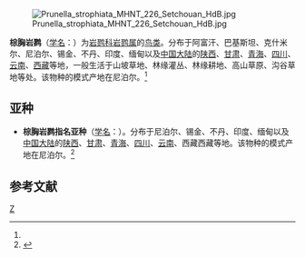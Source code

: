 {{Speciesbox
| taxon = Prunella(鸟类) strophiata
| image = Rufous-breasted Accentor I IMG 7249.jpg
| binomial_authority = (Blyth)<ref name='id2982'>{{cite web| url =http://www.bioinfo.cn/db05/BjdwSpecies.php?action=view&id=2982| title =棕胸岩鹨| work =《中国动物物种编目数据库》| publisher =中国科学院微生物研究所| author =中国科学院动物研究所| accessdate =2009-04-04| deadurl =yes| archiveurl =https://web.archive.org/web/20160305073357/http://www.bioinfo.cn/db05/BjdwSpecies.php?action=view&id=2982| archivedate =2016-03-05}}</ref>
}}
[[File:Prunella_strophiata_MHNT_226_Setchouan_HdB.jpg|thumb]]

'''棕胸岩鹨'''（[[学名|学名]]：{{lang|la|''Prunella strophiata''}}）为[[岩鹨科|岩鹨科]][[岩鹨属|岩鹨属]]的[[鸟类|鸟类]]。分布于阿富汗、巴基斯坦、克什米尔、尼泊尔、锡金、不丹、印度、缅甸以及[[中国大陆|中国大陆]]的[[陕西|陕西]]、[[甘肃|甘肃]]、[[青海|青海]]、[[四川|四川]]、[[云南|云南]]、[[西藏|西藏]]等地，一般生活于山坡草地、林缘灌丛、林缘耕地、高山草原、沟谷草地等处。该物种的模式产地在尼泊尔。<ref name='id2982'/>

== 亚种 ==
* '''棕胸岩鹨指名亚种'''（[[学名|学名]]：{{lang|la|''Prunella strophiata strophiata''}}）。分布于尼泊尔、锡金、不丹、印度、缅甸以及[[中国大陆|中国大陆]]的[[陕西|陕西]]、[[甘肃|甘肃]]、[[青海|青海]]、[[四川|四川]]、[[云南|云南]]、西藏西藏等地。该物种的模式产地在尼泊尔。<ref name='id2983'>{{cite web| url =http://www.bioinfo.cn/db05/BjdwSpecies.php?action=view&id=2983| title =棕胸岩鹨指名亚种| work =《中国动物物种编目数据库》| publisher =中国科学院微生物研究所| author =中国科学院动物研究所| accessdate =2009-04-04| deadurl =yes| archiveurl =https://web.archive.org/web/20160305004654/http://www.bioinfo.cn/db05/BjdwSpecies.php?action=view&id=2983| archivedate =2016-03-05}}</ref>

== 参考文献 ==
{{reflist}}
{{Taxonbar|from=Q1060504}}

[[Category:岩鹨属|Z]]


{{雀形目小作品}}